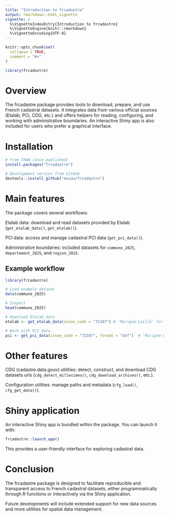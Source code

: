 ```yaml
---
title: "Introduction to frcadastre"
output: rmarkdown::html_vignette
vignette: >
  %\VignetteIndexEntry{Introduction to frcadastre}
  %\VignetteEngine{knitr::rmarkdown}
  %\VignetteEncoding{UTF-8}
---
```


```r
knitr::opts_chunk$set(
  collapse = TRUE,
  comment = "#>"
)
```

```r
library(frcadastre)
```

# Overview

The frcadastre package provides tools to download, prepare, and use French cadastral datasets.
It integrates data from various official sources (Etalab, PCI, CDG, etc.) and offers helpers for reading, configuring, and working with administrative boundaries.
An interactive Shiny app is also included for users who prefer a graphical interface.

# Installation

```r
# From CRAN (once published)
install.packages("frcadastre")

# Development version from GitHub
devtools::install_github("mucau/frcadastre")
```

# Main features

The package covers several workflows:

Etalab data: download and read datasets provided by Etalab
(`get_etalab_data()`, `get_etalab()`).

PCI data: access and manage cadastral PCI data
(`get_pci_data()`).

Administrative boundaries: included datasets for `commune_2025`, `departement_2025`, and `region_2025`.

## Example workflow

```r
library(frcadastre)

# Load example dataset
data(commune_2025)

# Inspect
head(commune_2025)

# Download Etalab data
etalab <- get_etalab_data(insee_code = "72187") # 'Marigné-Laillé' for example

# Work with PCI data
pci <- get_pci_data(insee_code = "72187", format = "dxf")  # 'Marigné-Laillé' for example

```

# Other features
CDG (cadastre.data.gouv) utilities: detect, construct, and download CDG datasets urls
(`cdg_detect_millesimes()`, `cdg_download_archives()`, etc.).

Configuration utilities: manage paths and metadata
(`cfg_load()`, `cfg_get_data()`).

# Shiny application

An interactive Shiny app is bundled within the package. You can launch it with:

```r
frcadastre::launch_app()
```

This provides a user-friendly interface for exploring cadastral data.

# Conclusion

The frcadastre package is designed to facilitate reproducible and transparent access to French cadastral datasets, either programmatically through R functions or interactively via the Shiny application.

Future developments will include extended support for new data sources and more utilities for spatial data management.

